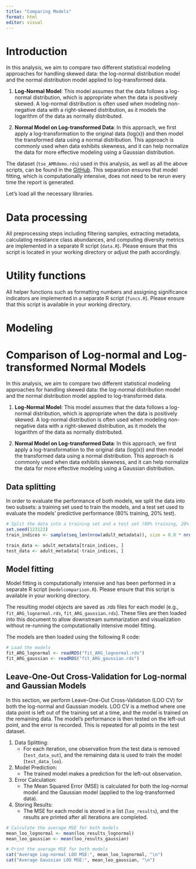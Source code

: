 ---
title: "Comparing Models"
format: html
editor: visual
---

# Introduction

In this analysis, we aim to compare two different statistical modeling approaches for handling skewed data: the log-normal distribution model and the normal distribution model applied to log-transformed data.

1. **Log-Normal Model**: This model assumes that the data follows a log-normal distribution, which is appropriate when the data is positively skewed. A log-normal distribution is often used when modeling non-negative data with a right-skewed distribution, as it models the logarithm of the data as normally distributed.

2. **Normal Model on Log-transformed Data**: In this approach, we first apply a log-transformation to the original data (log(x)) and then model the transformed data using a normal distribution. This approach is commonly used when data exhibits skewness, and it can help normalize the data for more effective modeling using a Gaussian distribution.

The dataset (`tse_AMRdemo.rds`) used in this analysis, as well as all the above scripts, can be found in the [GitHub](https://github.com/microbiome/data/blob/main/Salehi2025). This separation ensures that model fitting, which is computationally intensive, does not need to be rerun every time the report is generated.

Let's load all the necessary libraries.


# Data processing

All preprocessing steps including filtering samples, extracting metadata, calculating resistance class abundances, and computing diversity metrics are implemented in a separate R script (`data.R`). Please ensure that this script is located in your working directory or adjust the path accordingly.

# Utility functions

All helper functions such as formatting numbers and assigning significance indicators are implemented in a separate R script (`funcs.R`). Please ensure that this script is available in your working directory.



# Modeling



# Comparison of Log-normal and Log-transformed Normal Models

In this analysis, we aim to compare two different statistical modeling approaches for handling skewed data: the log-normal distribution model and the normal distribution model applied to log-transformed data.

1. **Log-Normal Model**: This model assumes that the data follows a log-normal distribution, which is appropriate when the data is positively skewed. A log-normal distribution is often used when modeling non-negative data with a right-skewed distribution, as it models the logarithm of the data as normally distributed.

2. **Normal Model on Log-transformed Data**: In this approach, we first apply a log-transformation to the original data (log(x)) and then model the transformed data using a normal distribution. This approach is commonly used when data exhibits skewness, and it can help normalize the data for more effective modeling using a Gaussian distribution.


## Data splitting

In order to evaluate the performance of both models, we split the data into two subsets: a training set used to train the models, and a test set used to evaluate the models' predictive performance (80% training, 20% test).

```{r}
# Split the data into a training set and a test set (80% training, 20% test)
set.seed(123123)
train_indices <- sample(seq_len(nrow(adult_metadata)), size = 0.8 * nrow(adult_metadata))

train_data <- adult_metadata[train_indices, ]
test_data <- adult_metadata[-train_indices, ]
```



## Model fitting

Model fitting is computationally intensive and has been performed in a separate R script (`modelcomparison.R`). Please ensure that this script is available in your working directory.

The resulting model objects are saved as .rds files for each model (e.g., `fit_ARG_lognormal.rds`, `fit_ARG_gaussian.rds`). These files are then loaded into this document to allow downstream summarization and visualization without re-running the computationally intensive model fitting.

The models are then loaded using the following R code:

```{r, include=FALSE}
# Load the models
fit_ARG_lognormal <- readRDS("fit_ARG_lognormal.rds")
fit_ARG_gaussian <- readRDS("fit_ARG_gaussian.rds")
```


## Leave-One-Out Cross-Validation for Log-normal and Gaussian Models

In this section, we perform Leave-One-Out Cross-Validation (LOO CV) for both the log-normal and Gaussian models. LOO CV is a method where one data point is left out of the training set at a time, and the model is trained on the remaining data. The model's performance is then tested on the left-out point, and the error is recorded. This is repeated for all points in the test dataset.

1. Data Splitting: 
   - For each iteration, one observation from the test data is removed (`test_data_out`), and the remaining data is used to train the model (`test_data_loo`).
   
2. Model Prediction: 
   - The trained model makes a prediction for the left-out observation.
   
3. Error Calculation:
   - The Mean Squared Error (MSE) is calculated for both the log-normal model and the Gaussian model (applied to the log-transformed data). 

4. Storing Results: 
   - The MSE for each model is stored in a list (`loo_results`), and the results are printed after all iterations are completed.


```{r, LOO}
# Calculate the average MSE for both models
mean_loo_lognormal <- mean(loo_results_lognormal)
mean_loo_gaussian <- mean(loo_results_gaussian)

# Print the average MSE for both models
cat("Average Log-normal LOO MSE:", mean_loo_lognormal, "\n")
cat("Average Gaussian LOO MSE:", mean_loo_gaussian, "\n")

```

